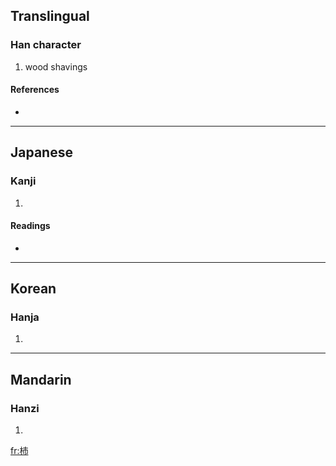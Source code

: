 ==Translingual==

===Han character===
{{Han char|rn=75|rad=木|as=04|sn=8|four=|canj=木十月 (DJB)}}

# wood shavings

====References====
* {{Han ref|kx=0513.080|dkj=14496|dj=0899.050|hdz=21165.050|uh=676E|ud=26478}}

----

==Japanese==

===Kanji===
{{ja-kanji|grade=|rs=木04}}

# {{defn|Japanese}}

====Readings====
* {{ja-readings|on=[[はい]] (hai)|kun=[[こけら]] (kokera)}}

----

==Korean==

===Hanja===
{{ko-hanja|hangeul=폐|eumhun=|rv=pye|mr=p'ye|y=phyey}}

# {{defn|Korean}}

----

==Mandarin==

===Hanzi===
{{cmn-hanzi|pin=[[bèi]] ([[bei4]]), [[fèi]] ([[fei4]])|wg=pei<sup>4</sup>, fei<sup>4</sup>}}

# {{defn|Mandarin}}

[[fr:杮]]